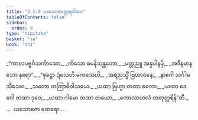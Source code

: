 ```yaml
---
title: "3.1.9 ယသောဇတ္ထေရဂါထာ"
tableOfContents: false
sidebar:
  order: 9
type: "tipitaka"
basket: "su"
book: "th1"
---
```



<DynamicBreadcrumb />

<Division number="243" book="th1" e="ch" v="19" p="265">

<Paragraph number="466" type="verses" book="th1">
_“ကာလပဗ္ဗင်္ဂသင်္ကာသော,_  
_ကိသော ဓမနိသန္ထတော;_  
_မတ္တညူ အန္နပါနမှိ,_  
_အဒီနမာနသော နရော”._  

</Paragraph>

</Division>
<Division number="244" book="th1" e="ch" v="19" p="266">

<Paragraph number="467" type="verses" book="th1">
_“ဖုဋ္ဌော ဍံသေဟိ မကသေဟိ,_  
_အရညသ္မိံ ဗြဟာဝနေ;_  
_နာဂေါ သင်္ဂါမသီသေဝ,_  
_သတော တတြာဓိဝါသယေ._  

</Paragraph>

</Division>
<Division number="245" book="th1" e="ch" v="19" p="266">

<Paragraph number="468" type="verses" book="th1">
_ယထာ ဗြဟ္မာ တထာ ဧကော,_  
_ယထာ ဒေဝေါ တထာ ဒုဝေ;_  
_ယထာ ဂါမော တထာ တယော,_  
_ကောလာဟလံ တတုတ္တရိန်”တိ._  


</Paragraph>
</Division>

<Paragraph number="469" type="center" book="th1">
…  ယသောဇော ထေရော… .
</Paragraph>